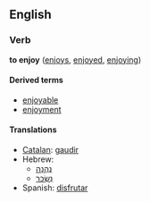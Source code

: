 ==English==
===Verb===
'''to enjoy''' ([[enjoys]], [[enjoyed]], [[enjoying]])

====Derived terms====
*[[enjoyable]]
*[[enjoyment]]

====Translations====
*[[Catalan]]: [[gaudir]]
*Hebrew:<!-- seperate lines due to bad bidi rendering -->
**[[נהנה|נֶהֱנָה]]
**[[נשכר|נִשְׂכַּר]]
*Spanish: [[disfrutar]]